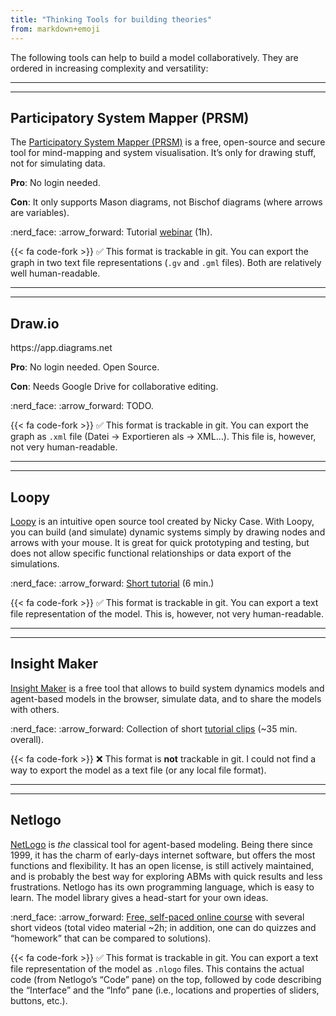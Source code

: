 ```yaml
---
title: "Thinking Tools for building theories"
from: markdown+emoji
---
```


The following tools can help to build a model collaboratively.
They are ordered in increasing complexity and versatility:

<hr><hr>

## Participatory System Mapper (PRSM)

The [Participatory System Mapper (PRSM)](https://www.prsm.uk) is a free, open-source and secure tool for mind-mapping and system visualisation. It's only for drawing stuff, not for simulating data.

**Pro**: No login needed.

**Con**: It only supports Mason diagrams, not Bischof diagrams (where arrows are variables).

:nerd_face: :arrow_forward: Tutorial [webinar](https://www.youtube.com/watch?v=L_o2l2nq6QI) (1h).

{{< fa code-fork >}}  ✅
This format is trackable in git. You can export the graph in two text file representations (`.gv` and `.gml` files). Both are relatively well human-readable.

<hr><hr>

## Draw.io

https://app.diagrams.net

**Pro**: No login needed. Open Source.

**Con**: Needs Google Drive for collaborative editing.

:nerd_face: :arrow_forward: TODO.

{{< fa code-fork >}}  ✅
This format is trackable in git. You can export the graph as `.xml` file (Datei &rarr; Exportieren als &rarr; XML...). This file is, however, not very human-readable.

<hr><hr>

## Loopy

[Loopy](https://ncase.me/loopy/) is an intuitive open source tool created by Nicky Case. With Loopy, you can build (and simulate) dynamic systems simply by drawing nodes and arrows with your mouse. It is great for quick prototyping and testing, but does not allow specific functional relationships or data export of the simulations.

:nerd_face: :arrow_forward: [Short tutorial](https://www.youtube.com/watch?v=g8X5VexpTXQ&t=144s) (6 min.)

{{< fa code-fork >}}  ✅
This format is trackable in git. You can export a text file representation of the model. This is, however, not very human-readable.

<hr><hr>

## Insight Maker

[Insight Maker](https://insightmaker.com) is a free tool that allows to build system dynamics models and agent-based models in the browser, simulate data, and to share the models with others.

:nerd_face: :arrow_forward: Collection of short [tutorial clips](https://www.youtube.com/playlist?list=PLzodzhjsiEx5wLeSCx4a_yAlJWKNujJBi) (~35 min. overall).

{{< fa code-fork >}}  ❌
This format is **not** trackable in git. I could not find a way to export the model as a text file (or any local file format).

<hr><hr>

## Netlogo

[NetLogo]([ccl.northwestern.edu/netlogo/index.shtml](https://ccl.northwestern.edu/netlogo/)) is *the* classical tool for agent-based modeling. Being there since 1999, it has the charm of early-days internet software, but offers the most functions and flexibility. It has an open license, is still actively maintained, and is probably the best way for exploring ABMs with quick results and less frustrations. Netlogo has its own programming language, which is easy to learn. The model library gives a head-start for your own ideas.

:nerd_face: :arrow_forward: [Free, self-paced online course](https://www.complexityexplorer.org/courses/84-fundamentals-of-netlogo/materials) with several short videos (total video material ~2h; in addition, one can do quizzes and "homework" that can be compared to solutions).

{{< fa code-fork >}}  ✅
This format is trackable in git. You can export a text file representation of the model as `.nlogo` files. This contains the actual code (from Netlogo's "Code" pane) on the top, followed by code describing the "Interface" and the "Info" pane (i.e., locations and properties of sliders, buttons, etc.).